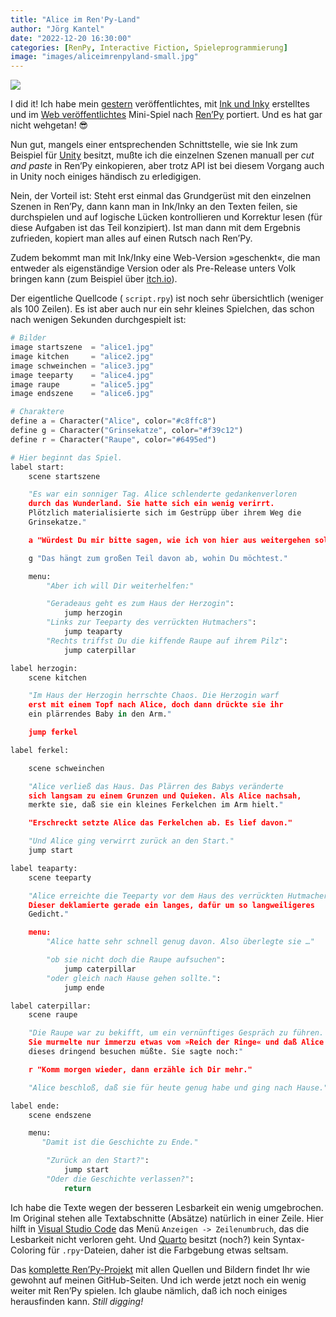 ```yaml
---
title: "Alice im Ren'Py-Land"
author: "Jörg Kantel"
date: "2022-12-20 16:30:00"
categories: [RenPy, Interactive Fiction, Spieleprogrammierung]
image: "images/aliceimrenpyland-small.jpg"
---
```


[![](images/aliceimrenpyland.jpg)](https://www.flickr.com/photos/schockwellenreiter/52575271591/)

I did it! Ich habe mein [gestern](https://kantel.github.io/posts/2022121902_alice_incle/) veröffentlichtes, mit [Ink und Inky](http://cognitiones.kantel-chaos-team.de/multimedia/spieleprogrammierung/inkle.html) erstelltes und im [Web veröffentlichtes](http://blog.schockwellenreiter.de/gems/Home_Sweet_Home/) Mini-Spiel nach [Ren'Py](http://cognitiones.kantel-chaos-team.de/multimedia/spieleprogrammierung/renpy.html) portiert. Und es hat gar nicht wehgetan!&nbsp;😎

Nun gut, mangels einer entsprechenden Schnittstelle, wie sie Ink zum Beispiel für [Unity](http://cognitiones.kantel-chaos-team.de/multimedia/spieleprogrammierung/unity.html) besitzt, mußte ich die einzelnen Szenen manuall per *cut and paste* in Ren'Py einkopieren, aber trotz API ist bei diesem Vorgang auch in Unity noch einiges händisch zu erledigigen.

Nein, der Vorteil ist: Steht erst einmal das Grundgerüst mit den einzelnen Szenen in Ren'Py, dann kann man in Ink/Inky an den Texten feilen, sie durchspielen und auf logische Lücken kontrollieren und Korrektur lesen (für diese Aufgaben ist das Teil konzipiert). Ist man dann mit dem Ergebnis zufrieden, kopiert man alles auf einen Rutsch nach Ren'Py.

Zudem bekommt man mit Ink/Inky eine Web-Version »geschenkt«, die man entweder als eigenständige Version oder als Pre-Release unters Volk bringen kann (zum Beispiel über [itch.io](https://de.wikipedia.org/wiki/Itch.io)).

Der eigentliche Quellcode ( `script.rpy`) ist noch sehr übersichtlich (weniger als 100 Zeilen). Es ist aber auch nur ein sehr kleines Spielchen, das schon nach wenigen Sekunden durchgespielt ist:

~~~python
# Bilder
image startszene  = "alice1.jpg"
image kitchen     = "alice2.jpg"
image schweinchen = "alice3.jpg"
image teeparty    = "alice4.jpg"
image raupe       = "alice5.jpg"
image endszene    = "alice6.jpg"

# Charaktere
define a = Character("Alice", color="#c8ffc8")
define g = Character("Grinsekatze", color="#f39c12")
define r = Character("Raupe", color="#6495ed")

# Hier beginnt das Spiel.
label start:
    scene startszene

    "Es war ein sonniger Tag. Alice schlenderte gedankenverloren 
    durch das Wunderland. Sie hatte sich ein wenig verirrt. 
    Plötzlich materialisierte sich im Gestrüpp über ihrem Weg die 
    Grinsekatze."

    a "Würdest Du mir bitte sagen, wie ich von hier aus weitergehen soll?"

    g "Das hängt zum großen Teil davon ab, wohin Du möchtest."

    menu:
        "Aber ich will Dir weiterhelfen:"

        "Geradeaus geht es zum Haus der Herzogin":
            jump herzogin
        "Links zur Teeparty des verrückten Hutmachers":
            jump teaparty
        "Rechts triffst Du die kiffende Raupe auf ihrem Pilz":
            jump caterpillar

label herzogin:
    scene kitchen

    "Im Haus der Herzogin herrschte Chaos. Die Herzogin warf 
    erst mit einem Topf nach Alice, doch dann drückte sie ihr 
    ein plärrendes Baby in den Arm."

    jump ferkel

label ferkel:

    scene schweinchen

    "Alice verließ das Haus. Das Plärren des Babys veränderte 
    sich langsam zu einem Grunzen und Quieken. Als Alice nachsah, 
    merkte sie, daß sie ein kleines Ferkelchen im Arm hielt."

    "Erschreckt setzte Alice das Ferkelchen ab. Es lief davon."

    "Und Alice ging verwirrt zurück an den Start."
    jump start

label teaparty:
    scene teeparty

    "Alice erreichte die Teeparty vor dem Haus des verrückten Hutmachers. 
    Dieser deklamierte gerade ein langes, dafür um so langweiligeres 
    Gedicht."

    menu:
        "Alice hatte sehr schnell genug davon. Also überlegte sie …"

        "ob sie nicht doch die Raupe aufsuchen":
            jump caterpillar
        "oder gleich nach Hause gehen sollte.":
            jump ende

label caterpillar:
    scene raupe

    "Die Raupe war zu bekifft, um ein vernünftiges Gespräch zu führen. 
    Sie murmelte nur immerzu etwas vom »Reich der Ringe« und daß Alice 
    dieses dringend besuchen müßte. Sie sagte noch:"

    r "Komm morgen wieder, dann erzähle ich Dir mehr."

    "Alice beschloß, daß sie für heute genug habe und ging nach Hause."

label ende:
    scene endszene

    menu:
       "Damit ist die Geschichte zu Ende."

        "Zurück an den Start?":
            jump start
        "Oder die Geschichte verlassen?":
            return
~~~

Ich habe die Texte wegen der besseren Lesbarkeit ein wenig umgebrochen. Im Original stehen alle Textabschnitte (Absätze) natürlich in einer Zeile. Hier hilft in [Visual Studio Code](http://cognitiones.kantel-chaos-team.de/produktivitaet/visualstudiocode.html) das Menü `Anzeigen -> Zeilenumbruch`, das die Lesbarkeit nicht verloren geht. Und [Quarto](http://cognitiones.kantel-chaos-team.de/webworking/staticsites/quarto.html) besitzt (noch?) kein Syntax-Coloring für `.rpy`-Dateien, daher ist die Farbgebung etwas seltsam.

Das [komplette Ren'Py-Projekt](https://github.com/kantel/renpy/tree/master/renpyprojects/Alice%20im%20Wunderland) mit allen Quellen und Bildern findet Ihr wie gewohnt auf meinen GitHub-Seiten. Und ich werde jetzt noch ein wenig weiter mit Ren'Py spielen. Ich glaube nämlich, daß ich noch einiges herausfinden kann. *Still digging!*

